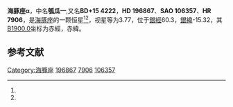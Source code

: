 {{Starbox begin
| name = 海豚座α
}}
{{Starbox observe
| epoch = [[J2000.0|J2000.0]]
| constell = [[海豚座|海豚座]]<ref name="SIMBAD">{{Cite web|title=HR 7906|url=http://sim-id/|accessdate=2020-10-15|work=sim-id}}{{Dead link}}</ref><ref name="DATA">{{Cite web|title=VizieR|url=http://vizier.u-strasbg.fr/viz-bin/VizieR-5?-out.add=.&-source=5050&-corr=PK=HR&-out.max=9999&HR=7906|accessdate=2020-10-15|work=vizier.u-strasbg.fr|archive-date=2020-12-01|archive-url=https://web.archive.org/web/20201201081253/http://vizier.u-strasbg.fr/viz-bin/VizieR-5?-out.add=.&-source=5050&-corr=PK%3DHR&-out.max=9999&HR=7906|dead-url=no}}</ref>
| 星官 = [[瓠瓜_(星官)|瓠瓜]] ([[女宿|女宿]])
| ra = {{RA|20|39|38.3}}<ref name="SIMBAD" /><ref name="DATA" />
| dec = {{DEC|+15|54|43}}<ref name="SIMBAD" /><ref name="DATA" />
| appmag_v = 3.77<ref name="SIMBAD" /><ref name="DATA" />
}}
{{Starbox character
| class = B9IV<ref name="SIMBAD" /><ref name="DATA" />
| b-v = -0.06<ref name="SIMBAD" /><ref name="DATA" />
| u-b = -0.21<ref name="SIMBAD" /><ref name="DATA" />
| r-i = -0.04<ref name="SIMBAD" /><ref name="DATA" />
| variable = 
}}
{{Starbox astrometry
| radial_v = -0.21
| prop_mo_ra = -3
| parallax = 0.008
| p_error = 
}}
{{Starbox catalog
| names =BD+15 4222，[[SAO星表|SAO]] 106357，[[HD星表|HD]] 196867，[[HR星表|HR]] 7906}}
{{Starbox reference |Simbad=HR+7906}}
{{Starbox end}}

'''海豚座α'''，中名'''瓠瓜一''',又名'''BD+15 4222'''，'''HD 196867'''、'''SAO 106357'''、'''HR 7906'''，是[[海豚座|海豚座]]的一颗恒星<ref name="SIMBAD" /><ref name="DATA" />，视星等为3.77，位于[[銀道座標系|銀經]]60.3，[[銀道座標系|銀緯]]-15.32，其[[B1900.0|B1900.0]]坐标为赤經{{RA|20|34|59.5}}，赤緯{{DEC|+15|-15.32|33}}。

== 参考文献 ==
{{reflist}}

{{star-stub}}

{{海豚座恒星}}
{{星官|瓠瓜|5|8}}
[[Category:海豚座|Category:海豚座]]
[[Category:HD和HDE天體|196867]]
[[Category:HR天體|7906]]
[[Category:SAO天體|106357]]